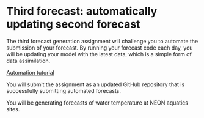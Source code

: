# Third forecast: automatically updating second forecast

The third forecast generation assignment will challenge you to automate the submission of your forecast. By running your forecast code each day, you will be updating your model with the latest data, which is a simple form of data assimilation.

[Automation tutorial](https://github.com/OlssonF/NEON-forecast-challenge-workshop/blob/main/Automate_forecasts/automation_tutorial.Rmd)

You will submit the assignment as an updated GitHub repository that is successfully submitting automated forecasts.

You will be generating forecasts of water temperature at NEON aquatics sites.
